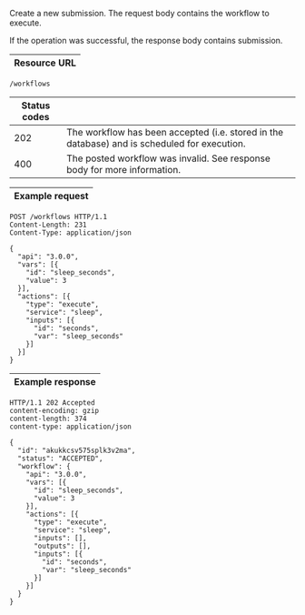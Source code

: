 
Create a new <ScrollLink href="#submissions">submission</ScrollLink>. The
request body contains the <ScrollLink href="#workflows">workflow</ScrollLink>
to execute.

If the operation was successful, the response body contains submission.

| Resource URL |
| ------------ |

```http
/workflows
```

| Status codes |                              |
| ------------ | ---------------------------- |
| 202          | The workflow has been accepted (i.e. stored in the database) and is scheduled for execution. |
| 400          | The posted workflow was invalid. See response body for more information. |

| Example request |
| --------------- |

```http
POST /workflows HTTP/1.1
Content-Length: 231
Content-Type: application/json

{
  "api": "3.0.0",
  "vars": [{
    "id": "sleep_seconds",
    "value": 3
  }],
  "actions": [{
    "type": "execute",
    "service": "sleep",
    "inputs": [{
      "id": "seconds",
      "var": "sleep_seconds"
    }]
  }]
}
```

| Example response |
| ---------------- |

```http
HTTP/1.1 202 Accepted
content-encoding: gzip
content-length: 374
content-type: application/json

{
  "id": "akukkcsv575splk3v2ma",
  "status": "ACCEPTED",
  "workflow": {
    "api": "3.0.0",
    "vars": [{
      "id": "sleep_seconds",
      "value": 3
    }],
    "actions": [{
      "type": "execute",
      "service": "sleep",
      "inputs": [],
      "outputs": [],
      "inputs": [{
        "id": "seconds",
        "var": "sleep_seconds"
      }]
    }]
  }
}
```
